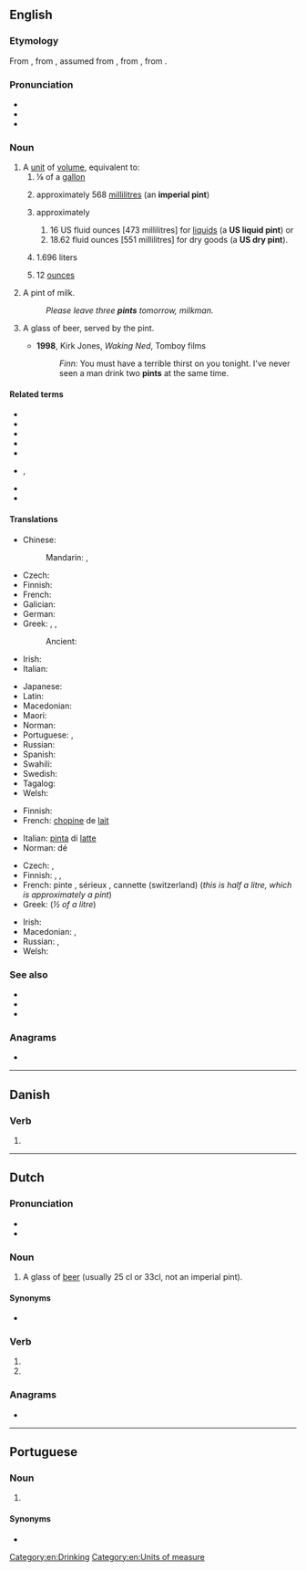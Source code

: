 {{also|Pint}}
==English==
{{wikipedia}}

===Etymology===
From {{inh|en|enm|pinte}}, from {{der|en|fro|pinte}}, assumed from {{der|en|VL.|*pincta|t=a mark used to indicate a level of quantity against a larger measure}}, from {{der|en|la|picta|t=painted}}, from {{der|en|la|pingō|t=paint|pos=verb}}.

===Pronunciation===
* {{IPA|en|/paɪnt/}}
* {{audio|en|en-us-pint.ogg|Audio (US)}}
* {{rhymes|en|aɪnt}}

===Noun===
{{en-noun}}

# A [[unit]] of [[volume]], equivalent to:
## ⅛ of a [[gallon]]
## {{lb|en|United Kingdom|Commonwealth}} approximately 568 [[millilitre]]s (an '''imperial pint''')
## {{lb|en|United States}} approximately
### 16 US fluid ounces [473 millilitres] for [[liquid]]s (a '''US liquid pint''') or
### 18.62 fluid ounces [551 millilitres] for dry goods (a '''US dry pint''').
## {{lb|en|Hungary}} 1.696 liters
## {{lb|en|medicine}} 12 [[ounce]]s <!--Chambers 1908-->
# {{lb|en|British|metonym}} A pint of milk.
#: ''Please leave three '''pints''' tomorrow, milkman.''
# {{lb|en|metonym}} A glass of beer, served by the pint.
#* '''1998''', Kirk Jones, ''Waking Ned'', Tomboy films
#*: ''Finn:'' You must have a terrible thirst on you tonight. I've never seen a man drink two '''pints''' at the same time.

====Related terms====
* {{l|en|half-pint}}
* {{l|en|imperial pint}}
* {{l|en|pinta}}
* {{l|en|pint glass}}
* {{l|en|pint pot}}
* {{l|en|pint-size}}, {{l|en|pint-sized}}
* {{l|en|US pint}}
* {{l|en|you can't fit a quart into a pint pot}}

====Translations====
{{trans-top|unit of volume for liquids}}
* Chinese:
*: Mandarin: {{t+|cmn|品脫|sc=Hani}}, {{t+|cmn|品脱|tr=pǐntuō|sc=Hani}}
* Czech: {{t+|cs|pinta|f}}
* Finnish: {{t+|fi|pintti}}
* French: {{t+|fr|chopine|f}} {{qualifier|NOTE: "pinte" is a false friend in Belgium where it really means "quart"}}
* Galician: {{t|gl|pinta|f}}
* German: {{t+|de|Pint|n}}
* Greek: {{t|el|χοεύς|m}}, {{t+|el|πίντα|f}}, {{t|el|⅛ του γαλονιού|n}}
*: Ancient: {{t|grc|ξέστης|m}}
* Irish: {{t|ga|pionta|m}}
* Italian: {{t+|it|pinta|f}}
{{trans-mid}}
* Japanese: {{t|ja|パイント|tr=painto|sc=Jpan}}
* Latin: {{t|la|sextārius|m}}
* Macedonian: {{t|mk|пинта|f|tr=pínta}}
* Maori: {{t|mi|paina}}
* Norman: {{t|nrf|pînte|f}}
* Portuguese: {{t|pt|quartilho|m}}, {{t|pt|pint|m}}
* Russian: {{t+|ru|пи́нта|f}}
* Spanish: {{t+|es|pinta|f}}
* Swahili: {{t|sw|painti}}
* Swedish: {{t+|sv|pint|c}}
* Tagalog: {{t|tl|pitis}}
* Welsh: {{t|cy|peint|m}}
{{trans-bottom}}

{{trans-top|pint of milk}}
* Finnish: {{t|fi|maitotuoppi}}
* French: [[chopine]] de [[lait]] {{g|f}}
{{trans-mid}}
* Italian: [[pinta]] di [[latte]] {{g|f}}
* Norman: {{l|nrf|pînte}} dé {{l|nrf|lait|g=f}}
{{trans-bottom}}

{{trans-top|pint of beer}}
* Czech: {{t+|cs|půllitr|m}}, {{t+|cs|pinta|f}}
* Finnish: {{t+|fi|tuoppi}}, {{t+|fi|oluttuoppi}}, {{t+|fi|tuopillinen}}
* French: pinte {{g|f}}, sérieux {{g|m}}, cannette (switzerland) {{g|f}} (''this is half a litre, which is approximately a pint'')
* Greek: {{t|el|μισόλιτρο|n}} (''½ of a litre'')
{{trans-mid}}
* Irish: {{t|ga|pionta|m}}
* Macedonian: {{t|mk|кригла|f|tr=krígla}}, {{t|mk|пинта|f|tr=pínta}}
* Russian: {{t+|ru|кру́жка|f}} {{qualifier|пи́ва}}, {{t+|ru|пи́нта|f}}
* Welsh: {{t|cy|peint|m}}
{{trans-bottom}}

===See also===
* {{l|en|gallon}}
* {{l|en|litre}}
* {{l|en|quart}}

===Anagrams===
* {{anagrams|en|a=inpt|INTP|nipt}}

[[Category:en:Drinking]]
[[Category:en:Units of measure]]

----

==Danish==

===Verb===
{{head|da|past participle}}

# {{past participle of|da|pine|nocat=1}}

----

==Dutch==

===Pronunciation===
* {{rhymes|nl|ɪnt}}
* {{audio|nl|Nl-pint.ogg|Audio}}

===Noun===
{{nl-noun|f|-en|pintje}}

# {{lb|nl|Belgium}} A glass of [[beer]] (usually 25 cl or 33cl, not an imperial pint).

====Synonyms====
* {{l|nl|pils}}

===Verb===
{{head|nl|verb form}}

# {{nl-verb form of|p=23|n=sg|t=pres|m=ind|pinnen}}
# {{nl-verb form of|n=pl|m=imp|pinnen}}

===Anagrams===
* {{l|nl|nipt}}

----

==Portuguese==

===Noun===
{{pt-noun|m|s}}

# {{l|en|pint}} {{gloss|unit of volume for liquids}}

====Synonyms====
* {{l|pt|quartilho}}